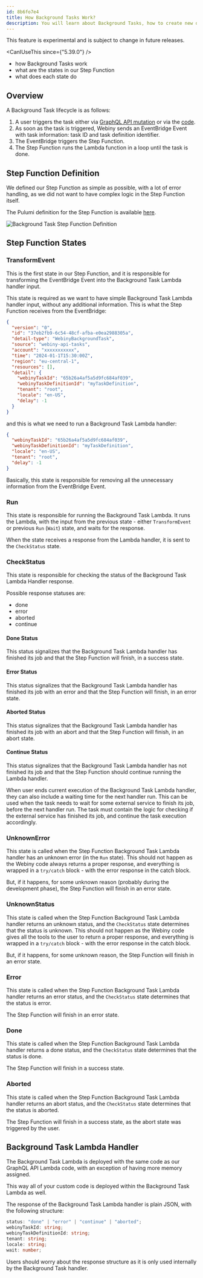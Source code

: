 ```yaml
---
id: 8b6fo7e4
title: How Background Tasks Work?
description: You will learn about Background Tasks, how to create new definitions, how to trigger them and how to handle the task run.
---
```



<Alert type="danger" title="Use with caution!">
  This feature is experimental and is subject to change in future releases.
</Alert>

<CanIUseThis since={"5.39.0"} />

<WhatYouWillLearn>

- how Background Tasks work
- what are the states in our Step Function
- what does each state do

</WhatYouWillLearn>


## Overview

A Background Task lifecycle is as follows:

1. A user triggers the task either via [GraphQL API mutation](#trigger-a-background-task) or via the [code](#).
2. As soon as the task is triggered, Webiny sends an EventBridge Event with task information: task ID and task definition identifier.
3. The EventBridge triggers the Step Function.
4. The Step Function runs the Lambda function in a loop until the task is done.

## Step Function Definition

We defined our Step Function as simple as possible, with a lot of error handling, as we did not want to have complex logic in the Step Function itself.

The Pulumi definition for the Step Function is available [here](https://github.com/webiny/webiny-js/blob/abb442c6d67c97980b8053c5e53db7fb4fec88b4/packages/pulumi-aws/src/apps/api/backgroundTask/definition.ts#L13).

<Image src={backgroundTaskStepFunction} alt="Background Task Step Function Definition" />

## Step Function States

### TransformEvent

This is the first state in our Step Function, and it is responsible for transforming the EventBridge Event into the Background Task Lambda handler input.

This state is required as we want to have simple Background Task Lambda handler input, without any additional information.
This is what the Step Function receives from the EventBridge:

```json
{
  "version": "0",
  "id": "37eb2fb9-6c54-48cf-afba-e0ea2988305a",
  "detail-type": "WebinyBackgroundTask",
  "source": "webiny-api-tasks",
  "account": "xxxxxxxxxxx",
  "time": "2024-01-1T15:30:00Z",
  "region": "eu-central-1",
  "resources": [],
  "detail": {
    "webinyTaskId": "65b26a4af5a5d9fc684af039",
    "webinyTaskDefinitionId": "myTaskDefinition",
    "tenant": "root",
    "locale": "en-US",
    "delay": -1
  }
}
```

and this is what we need to run a Background Task Lambda handler:

```json
{
  "webinyTaskId": "65b26a4af5a5d9fc684af039",
  "webinyTaskDefinitionId": "myTaskDefinition",
  "locale": "en-US",
  "tenant": "root",
  "delay": -1
}
```

Basically, this state is responsible for removing all the unnecessary information from the EventBridge Event.

### Run

This state is responsible for running the Background Task Lambda. It runs the Lambda, with the input from the previous state - either `TransformEvent` or previous `Run` (`Wait`) state, and waits for the response.

When the state receives a response from the Lambda handler, it is sent to the `CheckStatus` state.

### CheckStatus

This state is responsible for checking the status of the Background Task Lambda Handler response.

Possible response statuses are:

- done
- error
- aborted
- continue

#### Done Status

This status signalizes that the Background Task Lambda handler has finished its job and that the Step Function will finish, in a success state.

#### Error Status

This status signalizes that the Background Task Lambda handler has finished its job with an error and that the Step Function will finish, in an error state.

#### Aborted Status

This status signalizes that the Background Task Lambda handler has finished its job with an abort and that the Step Function will finish, in an abort state.

#### Continue Status

This status signalizes that the Background Task Lambda handler has not finished its job and that the Step Function should continue running the Lambda handler.

When user ends current execution of the Background Task Lambda handler, they can also include a waiting time for the next handler run.
This can be used when the task needs to wait for some external service to finish its job, before the next handler run.
The task must contain the logic for checking if the external service has finished its job, and continue the task execution accordingly.

### UnknownError

This state is called when the Step Function Background Task Lambda handler has an unknown error (in the `Run` state).
This should not happen as the Webiny code always returns a proper response, and everything is wrapped in a `try/catch` block - with the error response in the catch block.

But, if it happens, for some unknown reason (probably during the development phase), the Step Function will finish in an error state.

### UnknownStatus

This state is called when the Step Function Background Task Lambda handler returns an unknown status, and the `CheckStatus` state determines that the status is unknown.
This should not happen as the Webiny code gives all the tools to the user to return a proper response, and everything is wrapped in a `try/catch` block - with the error response in the catch block.

But, if it happens, for some unknown reason, the Step Function will finish in an error state.

### Error

This state is called when the Step Function Background Task Lambda handler returns an error status, and the `CheckStatus` state determines that the status is error.

The Step Function will finish in an error state.

### Done

This state is called when the Step Function Background Task Lambda handler returns a done status, and the `CheckStatus` state determines that the status is done.

The Step Function will finish in a success state.

### Aborted

This state is called when the Step Function Background Task Lambda handler returns an abort status, and the `CheckStatus` state determines that the status is aborted.

The Step Function will finish in a success state, as the abort state was triggered by the user.

## Background Task Lambda Handler

The Background Task Lambda is deployed with the same code as our GraphQL API Lambda code, with an exception of having more memory assigned.

This way all of your custom code is deployed within the Background Task Lambda as well.

The response of the Background Task Lambda handler is plain JSON, with the following structure:

```typescript
status: "done" | "error" | "continue" | "aborted";
webinyTaskId: string;
webinyTaskDefinitionId: string;
tenant: string;
locale: string;
wait: number;
```

Users should worry about the response structure as it is only used internally by the Background Task handler.
